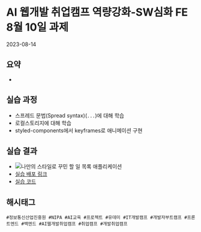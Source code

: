 
# AI 웹개발 취업캠프 역량강화-SW심화 FE 8월 10일 과제
<time>2023-08-14</time>

## 요약
- 

## 실습 과정
- 스프레드 문법(Spread syntax)(```...```)에 대해 학습
- 로컬스토리지에 대해 학습
- styled-components에서 keyframes로 애니메이션 구현

## 실습 결과
- <Image src={img1}
    alt="나만의 스타일로 꾸민 할 일 목록 애플리케이션" />
- [실습 배포 링크](https://seoul-ict-web-base-todo-app.netlify.app/)
- [실습 코드](https://github.com/naruteride/Seoul-ICT-Web-Base-Todo-App)

## 해시태그
    #정보통신산업진흥원 #NIPA #AI교육 #프로젝트 #유데미 #IT개발캠프 #개발자부트캠프 #프론트엔드 #백엔드 #AI웹개발취업캠프 #취업캠프 #개발취업캠프
